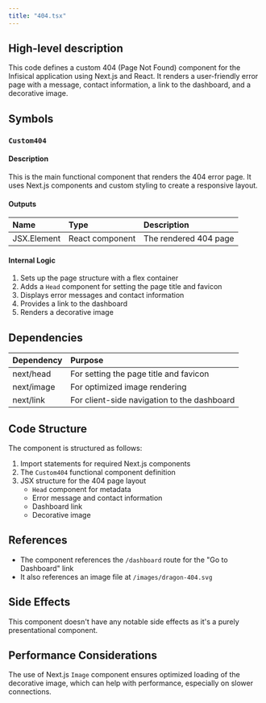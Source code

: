```yaml
---
title: "404.tsx"
---
```


## High-level description
This code defines a custom 404 (Page Not Found) component for the Infisical application using Next.js and React. It renders a user-friendly error page with a message, contact information, a link to the dashboard, and a decorative image.

## Symbols

### `Custom404`

#### Description
This is the main functional component that renders the 404 error page. It uses Next.js components and custom styling to create a responsive layout.

#### Outputs
| Name | Type | Description |
|:-----|:-----|:------------|
| JSX.Element | React component | The rendered 404 page |

#### Internal Logic
1. Sets up the page structure with a flex container
2. Adds a `Head` component for setting the page title and favicon
3. Displays error messages and contact information
4. Provides a link to the dashboard
5. Renders a decorative image

## Dependencies
| Dependency | Purpose |
|:-----------|:--------|
| next/head | For setting the page title and favicon |
| next/image | For optimized image rendering |
| next/link | For client-side navigation to the dashboard |

## Code Structure
The component is structured as follows:
1. Import statements for required Next.js components
2. The `Custom404` functional component definition
3. JSX structure for the 404 page layout
   - `Head` component for metadata
   - Error message and contact information
   - Dashboard link
   - Decorative image

## References
- The component references the `/dashboard` route for the "Go to Dashboard" link
- It also references an image file at `/images/dragon-404.svg`

## Side Effects
This component doesn't have any notable side effects as it's a purely presentational component.

## Performance Considerations
The use of Next.js `Image` component ensures optimized loading of the decorative image, which can help with performance, especially on slower connections.
